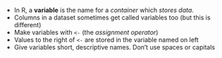 - In R, a **variable** is the name for a *container* which *stores data*.
- Columns in a dataset sometimes get called variables too (but this is different)
- Make variables with `<-` (the *assignment operator*)
- Values to the right of `<-` are stored in the variable named on left
- Give variables short, descriptive names. Don't use spaces or capitals
